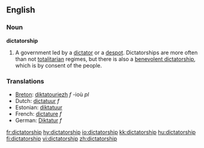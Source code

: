 ==English==

===Noun===
'''dictatorship'''

#A government led by a [[dictator]] or a [[despot]].  Dictatorships are more often than not [[totalitarian]] regimes, but there is also a [[benevolent dictatorship]], which is by consent of the people.

===Translations===
*[[Breton]]: [[diktatouriezh]] ''f'' -ioù ''pl''
*Dutch: [[dictatuur]] ''f''
*Estonian: [[diktatuur]]
*French: [[dictature]] ''f''
*German: [[Diktatur]] ''f''

[[fr:dictatorship]]
[[hy:dictatorship]]
[[io:dictatorship]]
[[kk:dictatorship]]
[[hu:dictatorship]]
[[fi:dictatorship]]
[[vi:dictatorship]]
[[zh:dictatorship]]